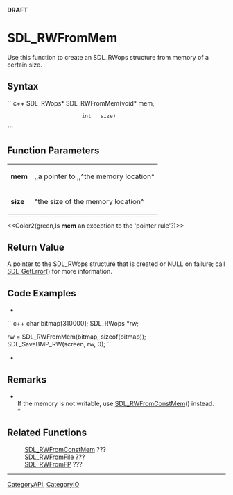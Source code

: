 <!-- pragma section-numbers off -->
<!-- pragma camelcase off -->
'''DRAFT'''

= SDL_RWFromMem =
Use this function to create an SDL_RWops structure from memory of a certain size.


== Syntax ==
```c++
SDL_RWops* SDL_RWFromMem(void* mem,
                         int   size)
```

== Function Parameters ==
{|
|'''mem'''
|,,a pointer to ,,^the memory location^
|-
|'''size'''
|^the size of the memory location^
|}

<<Color2(green,Is '''mem''' an exception to the 'pointer rule'?)>>

== Return Value ==
A pointer to the SDL_RWops structure that is created or NULL on failure; call [[SDL_GetError]]() for more information.

== Code Examples ==
*
```c++
char bitmap[310000];
SDL_RWops *rw;

rw = SDL_RWFromMem(bitmap, sizeof(bitmap));
SDL_SaveBMP_RW(screen, rw, 0);
```
*

== Remarks ==
*<br/>If the memory is not writable, use [[SDL_RWFromConstMem]]() instead.<br/>*

== Related Functions ==
:[[SDL_RWFromConstMem]] ???
:[[SDL_RWFromFile]] ???
:[[SDL_RWFromFP]] ???

----
[[CategoryAPI]], [[CategoryIO]]
